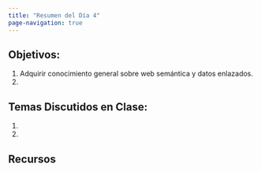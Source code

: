 ```yaml
---
title: "Resumen del Día 4"
page-navigation: true
---
```


## Objetivos: 

1. Adquirir conocimiento general sobre web semántica y datos enlazados. 
2. 

## Temas Discutidos en Clase:

1. 
2. 


## Recursos

